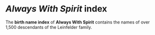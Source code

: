 
<div>
<h1>
  <em>Always With Spirit</em> index
</h1>

The <b>birth name index</b> of <b>Always With Spirit</b> contains the names of over
1,500 descendants of the Leinfelder family.

<AWSIndex />

</div>

